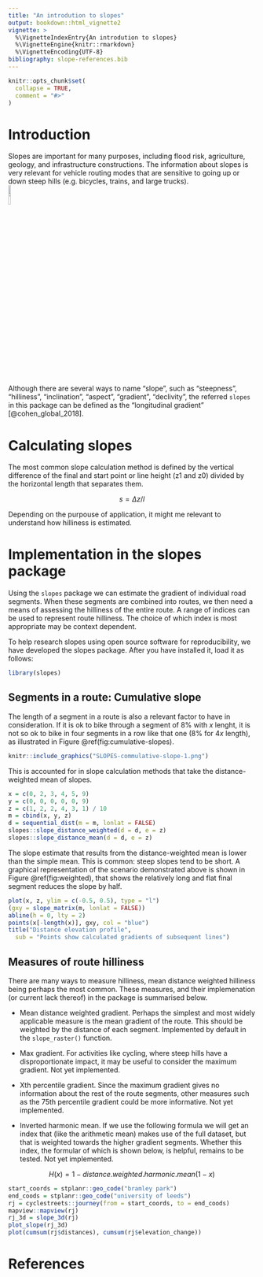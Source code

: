 ```yaml
---
title: "An introdution to slopes"
output: bookdown::html_vignette2
vignette: >
  %\VignetteIndexEntry{An introdution to slopes}
  %\VignetteEngine{knitr::rmarkdown}
  %\VignetteEncoding{UTF-8}
bibliography: slope-references.bib
---
```


```r
knitr::opts_chunk$set(
  collapse = TRUE,
  comment = "#>"
)
```

# Introduction

Slopes are important for many purposes, including flood risk, agriculture, geology, and infrastructure constructions. The information about slopes is very relevant for vehicle routing modes that are sensitive to going up or down steep hills (e.g. bicycles, trains, and large trucks).  
![Traffic sign](https://sinalnorte.com/wp-content/uploads/2018/02/A3b.jpg){ width=10% }  

Although there are several ways to name "slope", such as "steepness", "hilliness", "inclination", "aspect", "gradient", "declivity", the referred `slopes` in this package can be defined as the "longitudinal gradient" [@cohen_global_2018].

# Calculating slopes

The most common slope calculation method is defined by the vertical difference of the final and start point or line height (z1 and z0) divided by the horizontal length that separates them.

$$
s = \Delta z/l
$$

Depending on the purpouse of application, it might me relevant to understand how hilliness is estimated.  

# Implementation in the slopes package

Using the `slopes` package we can estimate the gradient of individual road segments. When these segments are combined into routes, we then need a means of assessing the hilliness of the entire route. A range of indices can be used to represent route hilliness. The choice of which index is most appropriate may be context dependent.

To help research slopes using open source software for reproducibility, we have developed the slopes package.
After you have installed it, load it as follows:

```r
library(slopes)
```

<!-- ... small example from readme? ... -->
<!-- # Thoughts -->

## Segments in a route: Cumulative slope 

The length of a segment in a route is also a relevant factor to have in consideration. 
If it is ok to bike through a segment of 8% with $x$ lenght, it is not so ok to bike in four segments in a row like that one (8% for 4$x$ length), as illustrated in Figure \@ref(fig:cumulative-slopes).

```r
knitr::include_graphics("SLOPES-commulative-slope-1.png")
```

This is accounted for in slope calculation methods that take the distance-weighted mean of slopes.

```r
x = c(0, 2, 3, 4, 5, 9)
y = c(0, 0, 0, 0, 0, 9)
z = c(1, 2, 2, 4, 3, 1) / 10
m = cbind(x, y, z)
d = sequential_dist(m = m, lonlat = FALSE)
slopes::slope_distance_weighted(d = d, e = z)
slopes::slope_distance_mean(d = d, e = z)
```

The slope estimate that results from the distance-weighted mean is lower than the simple mean.
This is common: steep slopes tend to be short.
A graphical representation of the scenario demonstrated above is shown in Figure \@ref(fig:weighted), that shows the relatively long and flat final segment reduces the slope by half.

```r
plot(x, z, ylim = c(-0.5, 0.5), type = "l")
(gxy = slope_matrix(m, lonlat = FALSE))
abline(h = 0, lty = 2)
points(x[-length(x)], gxy, col = "blue")
title("Distance elevation profile",
  sub = "Points show calculated gradients of subsequent lines")
```

## Measures of route hilliness

There are many ways to measure hilliness, mean distance weighted hilliness being perhaps the most common.
These measures, and their implemenation (or current lack thereof) in the package is summarised below.

- Mean distance weighted gradient. Perhaps the simplest and most widely applicable measure is the mean gradient of the route. This should be weighted by the distance of each segment. Implemented by default in the `slope_raster()` function.

- Max gradient. For activities like cycling, where steep hills have a disproportionate impact, it may be useful to consider the maximum gradient. Not yet implemented.

<!-- Todo: update when we have `method = max` -->

- Xth percentile gradient. Since the maximum gradient gives no information about the rest of the route segments, other measures such as the 75th percentile gradient could be more informative. Not yet implemented.

- Inverted harmonic mean. If we use the following formula we will get an index that (like the arithmetic mean) makes use of the full dataset, but that is weighted towards the higher gradient segments. Whether this index, the formular of which is shown below, is helpful, remains to be tested. Not yet implemented.

$$
H(x) = 1 - distance.weighted.harmonic.mean(1-x)
$$



```r
start_coords = stplanr::geo_code("bramley park")
end_coods = stplanr::geo_code("university of leeds")
rj = cyclestreets::journey(from = start_coords, to = end_coods)
mapview::mapview(rj)
rj_3d = slope_3d(rj)
plot_slope(rj_3d)
plot(cumsum(rj$distances), cumsum(rj$elevation_change))
```



# References

